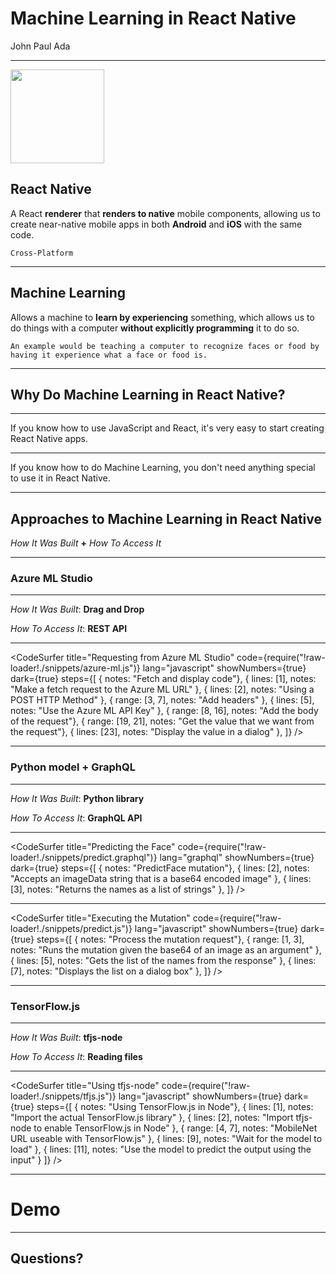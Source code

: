 
# Machine Learning in React Native

John Paul Ada

---

<img src="images/react.png" width="150" height="150" />

## React Native

A React **renderer** that **renders to native** mobile components,
allowing us to create near-native mobile apps in both **Android** and **iOS** with the same code.

```notes
Cross-Platform
```

---

## Machine Learning

Allows a machine to **learn by experiencing** something,
which allows us to do things with a computer **without explicitly programming** it to do so.

```notes
An example would be teaching a computer to recognize faces or food by having it experience what a face or food is.
```

---

## Why Do Machine Learning in React Native?

---

If you know how to use JavaScript and React, it's very easy to start creating React Native apps.

---

If you know how to do Machine Learning, you don't need anything special to use it in React Native.

---

## Approaches to Machine Learning in React Native

*How It Was Built* **+** *How To Access It*

---

### Azure ML Studio

----

*How It Was Built*: **Drag and Drop**

*How To Access It*: **REST API**

---

<CodeSurfer
  title="Requesting from Azure ML Studio"
  code={require("!raw-loader!./snippets/azure-ml.js")}
  lang="javascript"
  showNumbers={true}
  dark={true}
  steps={[
    { notes: "Fetch and display code"},
    { lines: [1], notes: "Make a fetch request to the Azure ML URL" },
    { lines: [2], notes: "Using a POST HTTP Method" },
    { range: [3, 7], notes: "Add headers" },
    { lines: [5], notes: "Use the Azure ML API Key" },
    { range: [8, 16], notes: "Add the body of the request"},
    { range: [19, 21], notes: "Get the value that we want from the request"},
    { lines: [23], notes: "Display the value in a dialog" },
  ]}
/>

---

### Python model + GraphQL

----

*How It Was Built*: **Python library**

*How To Access It*: **GraphQL API**

---

<CodeSurfer
  title="Predicting the Face"
  code={require("!raw-loader!./snippets/predict.graphql")}
  lang="graphql"
  showNumbers={true}
  dark={true}
  steps={[
    { notes: "PredictFace mutation"},
    { lines: [2], notes: "Accepts an imageData string that is a base64 encoded image" },
    { lines: [3], notes: "Returns the names as a list of strings" },
  ]}
/>

---

<CodeSurfer
  title="Executing the Mutation"
  code={require("!raw-loader!./snippets/predict.js")}
  lang="javascript"
  showNumbers={true}
  dark={true}
  steps={[
    { notes: "Process the mutation request"},
    { range: [1, 3], notes: "Runs the mutation given the base64 of an image as an argument" },
    { lines: [5], notes: "Gets the list of the names from the response" },
    { lines: [7], notes: "Displays the list on a dialog box" },
  ]}
/>

---

### TensorFlow.js

----

*How It Was Built*: **tfjs-node**

*How To Access It*: **Reading files**

---

<CodeSurfer
  title="Using tfjs-node"
  code={require("!raw-loader!./snippets/tfjs.js")}
  lang="javascript"
  showNumbers={true}
  dark={true}
  steps={[
    { notes: "Using TensorFlow.js in Node"},
    { lines: [1], notes: "Import the actual TensorFlow.js library" },
    { lines: [2], notes: "Import tfjs-node to enable TensorFlow.js in Node" },
    { range: [4, 7], notes: "MobileNet URL useable with TensorFlow.js" },
    { lines: [9], notes: "Wait for the model to load" },
    { lines: [11], notes: "Use the model to predict the output using the input" }
  ]}
/>

---

# Demo

---

## Questions?
